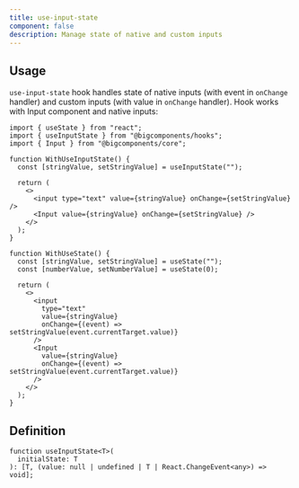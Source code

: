```yaml
---
title: use-input-state
component: false
description: Manage state of native and custom inputs
---
```


## Usage

`use-input-state` hook handles state of native inputs (with event in `onChange` handler) and custom inputs (with value in `onChange` handler). Hook works with Input component and native inputs:

```tsx
import { useState } from "react";
import { useInputState } from "@bigcomponents/hooks";
import { Input } from "@bigcomponents/core";

function WithUseInputState() {
  const [stringValue, setStringValue] = useInputState("");

  return (
    <>
      <input type="text" value={stringValue} onChange={setStringValue} />
      <Input value={stringValue} onChange={setStringValue} />
    </>
  );
}

function WithUseState() {
  const [stringValue, setStringValue] = useState("");
  const [numberValue, setNumberValue] = useState(0);

  return (
    <>
      <input
        type="text"
        value={stringValue}
        onChange={(event) => setStringValue(event.currentTarget.value)}
      />
      <Input
        value={stringValue}
        onChange={(event) => setStringValue(event.currentTarget.value)}
      />
    </>
  );
}
```

## Definition

```tsx
function useInputState<T>(
  initialState: T
): [T, (value: null | undefined | T | React.ChangeEvent<any>) => void];
```
